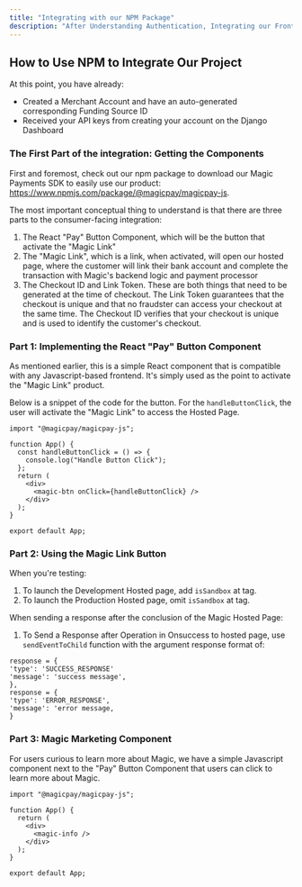 ```yaml
---
title: "Integrating with our NPM Package"
description: "After Understanding Authentication, Integrating our Frontend Components. Before Looking into our API Endpoints."
---
```


## How to Use NPM to Integrate Our Project

At this point, you have already:
- Created a Merchant Account and have an auto-generated corresponding Funding Source ID
- Received your API keys from creating your account on the Django Dashboard

### The First Part of the integration: Getting the Components

First and foremost, check out our npm package to download our Magic Payments SDK to easily use our product: https://www.npmjs.com/package/@magicpay/magicpay-js. 

The most important conceptual thing to understand is that there are three parts to the consumer-facing integration:
1. The React "Pay" Button Component, which will be the button that activate the "Magic Link"
2. The "Magic Link", which is a link, when activated, will open our hosted page, where the customer will link their bank account and complete the transaction with Magic's backend logic and payment processor
3. The Checkout ID and Link Token. These are both things that need to be generated at the time of checkout. The Link Token guarantees that the checkout is unique and that no fraudster can access your checkout at the same time. The Checkout ID verifies that your checkout is unique and is used to identify the customer's checkout.


### Part 1: Implementing the React "Pay" Button Component 
As mentioned earlier, this is a simple React component that is compatible with any Javascript-based frontend. It's simply used as the point to activate the "Magic Link" product.

Below is a snippet of the code for the button. For the `handleButtonClick`, the user will activate the "Magic Link" to access the Hosted Page.
```
import "@magicpay/magicpay-js";

function App() {
  const handleButtonClick = () => {
    console.log("Handle Button Click");
  };
  return (
    <div>
      <magic-btn onClick={handleButtonClick} />
    </div>
  );
}

export default App;
```

### Part 2: Using the Magic Link Button

When you're testing:
1. To launch the Development Hosted page, add `isSandbox` at tag.
2. To launch the Production Hosted page, omit `isSandbox` at tag.

When sending a response after the conclusion of the Magic Hosted Page:
1. To Send a Response after Operation in Onsuccess to hosted page, use `sendEventToChild` function with the argument response format of:
```
response = {
'type': 'SUCCESS_RESPONSE'
'message': 'success message',
},
response = {
'type': 'ERROR_RESPONSE',
'message': 'error message,
}
```

### Part 3: Magic Marketing Component

For users curious to learn more about Magic, we have a simple Javascript component next to the "Pay" Button Component that users can click to learn more about Magic.

```
import "@magicpay/magicpay-js";

function App() {
  return (
    <div>
      <magic-info />
    </div>
  );
}

export default App;
```
